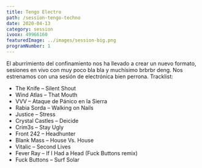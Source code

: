 ```yaml
---
title: Tengo Electro
path: /session-tengo-techno
date: 2020-04-13
category: session
ivoox: 49966160
featuredImage: ../images/session-big.png
programNumber: 1
---
```


El aburrimiento del confinamiento nos ha llevado a crear un nuevo formato, sesiones en vivo con muy poco bla bla y muchísimo brbrbr deng. Nos estrenamos con una sesión de electrónica bien perrona. Tracklist:

*   The Knife – Silent Shout
*   Wind Atlas – That Mouth
*   VVV – Ataque de Pánico en la Sierra
*   Rabia Sorda – Walking on Nails
*   Justice – Stress
*   Crystal Castles – Deicide
*   Crim3s – Stay Ugly
*   Front 242 – Headhunter
*   Blank Mass – House Vs. House
*   Vitalic – Second Lives
*   Fever Ray – If I Had a Head (Fuck Buttons remix)
*   Fuck Buttons – Surf Solar